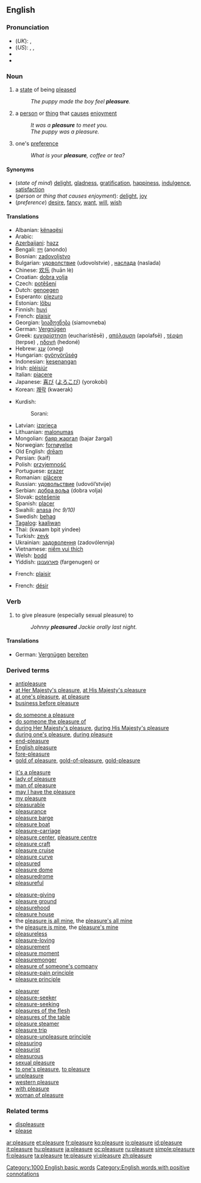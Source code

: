 ==English==
{{wikipedia}}

===Pronunciation===
* (''UK''): {{IPA|/ˈplɛʒə/}}, {{SAMPA|/"plEZ@/}}
* (''US''): {{enPR|plĕzhʹər}}, {{IPA|/ˈplɛʒɚ/}}, {{SAMPA|/"plEZ@`/}}
* {{audio|en-us-pleasure.ogg|Audio (US)}}
* {{rhymes|ɛʒə(r)}}

===Noun===
{{en-noun}}

# {{uncountable}} a [[state]] of being [[please]]d
#: ''The puppy made the boy feel '''pleasure'''.''
# {{countable}} a [[person]] or [[thing]] that [[cause]]s [[enjoyment]]
#: ''It was a '''pleasure''' to meet you.''
#: ''The puppy was a pleasure.''
# {{uncountable}} one's [[preference]]
#: ''What is your '''pleasure''', coffee or tea?''

====Synonyms====
* (''state of mind'') [[delight]], [[gladness]], [[gratification]], [[happiness]], [[indulgence]], [[satisfaction]]
* (''person or thing that causes enjoyment''): [[delight]], [[joy]]
* (''preference'') [[desire]], [[fancy]], [[want]], [[will]], [[wish]]

====Translations====
{{trans-top|a state of being pleased}}
* Albanian: [[kënaqësi]] {{g|Albanian}}
* Arabic: {{Arab|[[متعة]]}} {{f}}
* [[Azerbaijani]]: [[həzz]]
* Bengali: [[নন্দ]] (anondo)
* Bosnian: [[zadovoljstvo]] {{n}}
* Bulgarian: [[удоволствие]] (udovolstvie) {{n}}, [[наслада]] (naslada) {{f}}
* Chinese: [[欢乐]] (huān lè)
* Croatian: [[dobra volja]] {{f}}
* Czech: [[potěšení]] {{m}}
* Dutch: [[genoegen]] {{n}}
* Esperanto: [[plezuro]]
* Estonian: [[lõbu]]
* Finnish: [[huvi]]
* French: [[plaisir]] {{m}}
* Georgian: [[სიამოვნება]] (siamovneba)
* German: [[Vergnügen]] {{n}}
* Greek: [[ευχαρίστηση]] (eucharístēsē) {{f}}, [[απόλαυση]] (apolafsē) {{f}}, [[τέρψη]] (terpse) {{f}}, [[ηδονή]] (hedoné) {{f}}
* Hebrew: [[ענג]] (oneg) {{m}}
* Hungarian: [[gyönyörűség]]
* Indonesian: [[kesenangan]]
* Irish: [[pléisiúr]] {{m}}
* Italian: [[piacere]] {{m}}
* Japanese: [[喜び]] ([[よろこび]]) (yorokobi)
* Korean: [[쾌락]] (kwaerak)
{{trans-mid}}
* Kurdish:
*: Sorani: {{t|ku|خۆشی|tr=xoshí|sc=KUchar}}
* Latvian: [[izprieca]] {{f}}
* Lithuanian: [[malonumas]] {{g|Lithuanian}}
* Mongolian: [[баяр жаргал]] (bajar žargal)
* Norwegian: [[fornøyelse]] {{g|Norwegian}}
* Old English: [[dream#Old English|drēam]] {{m}}
* Persian: {{fa-Arab|[[کیف]]}} (kaif)
* Polish: [[przyjemność]] {{f}}
* Portuguese: [[prazer]] {{m}}
* Romanian: [[plăcere]] {{f}}
* Russian: [[удовольствие]] (udovól’stvije) {{n}}
* Serbian: [[добра воља]] (dobra volja) {{f}}
* Slovak: [[potešenie]] {{n}}
* Spanish: [[placer#Spanish|placer]] {{m}}
* Swahili: [[anasa]] ''(nc 9/10)''
* Swedish: [[behag]] {{n}}
* [[Tagalog]]: [[kaaliwan]]
* Thai: {{Thai|[[ความปิติยินดี]]}} (kwaam bpìt yindee)
* Turkish: [[zevk]]
* Ukrainian: [[задоволення]] (zadovólennja) {{f}}
* Vietnamese: [[niềm vui thích]]
* Welsh: [[bodd]] {{g|Welsh}}
* Yiddish: [[פארגענונן]] (fargenugen) {{n}} or {{m}}
{{trans-bottom}}

{{trans-top|person or thing that causes enjoyment}}
* French: [[plaisir]] {{m}}
{{trans-mid}}
{{trans-bottom}}

{{trans-top|one's preference}}
* French: [[désir]] {{m}}
{{trans-mid}}
{{trans-bottom}}

===Verb===
{{en-verb|pleasur|ing}}

# {{transitive}} to give pleasure (especially sexual pleasure) to
#: ''Johnny '''pleasured''' Jackie orally last night.''

====Translations====
* German: [[Vergnügen]] [[bereiten]]

===Derived terms===
{{top4}}
* [[antipleasure]]
* [[at Her Majesty's pleasure]], [[at His Majesty's pleasure]]
* [[at one's pleasure]], [[at pleasure]]
* [[business before pleasure]]
<!--For "displeasure" see "Related terms" below-->
* [[do someone a pleasure]]
* [[do someone the pleasure of]]
* [[during Her Majesty's pleasure]], [[during His Majesty's pleasure]]
* [[during one's pleasure]], [[during pleasure]]
* [[end-pleasure]]
* [[English pleasure]]
* [[fore-pleasure]]
* [[gold of pleasure]], [[gold-of-pleasure]], [[gold-pleasure]]
{{mid4}}
* [[it's a pleasure]]
* [[lady of pleasure]]
* [[man of pleasure]]
* [[may I have the pleasure]]
* [[my pleasure]]
* [[pleasurable]]<!--from which some terms are derived-->
* [[pleasurance]]
* [[pleasure barge]]
* [[pleasure boat]]
* [[pleasure-carriage]]
* [[pleasure center]], [[pleasure centre]]
* [[pleasure craft]]
* [[pleasure cruise]]
* [[pleasure curve]]
* [[pleasured]]<!--adjective-->
* [[pleasure dome]]
* [[pleasuredrome]]
* [[pleasureful]]
{{mid4}}
* [[pleasure-giving]]
* [[pleasure ground]]
* [[pleasurehood]]
* [[pleasure house]]
* the [[pleasure is all mine]], the [[pleasure's all mine]]
* the [[pleasure is mine]], the [[pleasure's mine]]
* [[pleasureless]]
* [[pleasure-loving]]
* [[pleasurement]]
* [[pleasure moment]]
* [[pleasuremonger]]
* [[pleasure of someone's company]]
* [[pleasure-pain principle]]
* [[pleasure principle]]
{{mid4}}
* [[pleasurer]]
* [[pleasure-seeker]]
* [[pleasure-seeking]]
* [[pleasures of the flesh]]
* [[pleasures of the table]]
* [[pleasure steamer]]
* [[pleasure trip]]
* [[pleasure-unpleasure principle]]
* [[pleasuring]]<!--noun-->
* [[pleasurist]]
* [[pleasurous]]
* [[sexual pleasure]]
* [[to one's pleasure]], [[to pleasure]]
* [[unpleasure]]
* [[western pleasure]]
* [[with pleasure]]
* [[woman of pleasure]]
{{bottom}}

===Related terms===
* [[displeasure]]<!--not directly from the English "pleasure"-->
* [[please]]

[[Category:1000 English basic words]]
[[Category:English words with positive connotations]]

[[ar:pleasure]]
[[et:pleasure]]
[[fr:pleasure]]
[[ko:pleasure]]
[[io:pleasure]]
[[id:pleasure]]
[[it:pleasure]]
[[hu:pleasure]]
[[ja:pleasure]]
[[oc:pleasure]]
[[ru:pleasure]]
[[simple:pleasure]]
[[fi:pleasure]]
[[ta:pleasure]]
[[te:pleasure]]
[[vi:pleasure]]
[[zh:pleasure]]